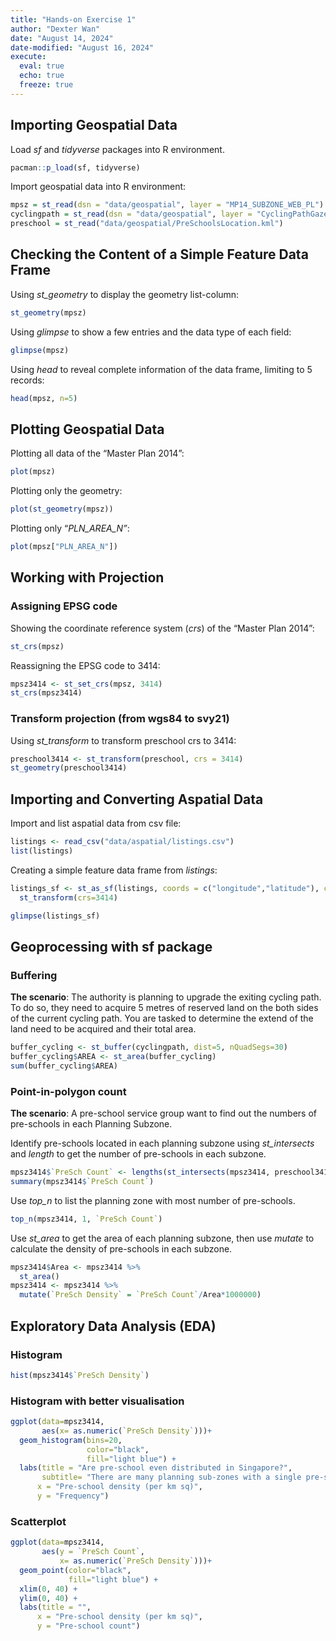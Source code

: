 ```yaml
---
title: "Hands-on Exercise 1"
author: "Dexter Wan"
date: "August 14, 2024"
date-modified: "August 16, 2024"
execute: 
  eval: true
  echo: true
  freeze: true
---
```


## Importing Geospatial Data

Load *sf* and *tidyverse* packages into R environment.

```r
pacman::p_load(sf, tidyverse)
```

Import geospatial data into R environment:

```r
mpsz = st_read(dsn = "data/geospatial", layer = "MP14_SUBZONE_WEB_PL")
cyclingpath = st_read(dsn = "data/geospatial", layer = "CyclingPathGazette")
preschool = st_read("data/geospatial/PreSchoolsLocation.kml")
```

## Checking the Content of a Simple Feature Data Frame

Using *st_geometry* to display the geometry list-column:

```r
st_geometry(mpsz)
```

Using *glimpse* to show a few entries and the data type of each field:

```r
glimpse(mpsz)
```

Using *head* to reveal complete information of the data frame, limiting to 5 records:

```r
head(mpsz, n=5)
```

## Plotting Geospatial Data

Plotting all data of the "Master Plan 2014":

```r
plot(mpsz)
```

Plotting only the geometry:

```r
plot(st_geometry(mpsz))
```

Plotting only "*PLN_AREA_N"*:

```r
plot(mpsz["PLN_AREA_N"])
```

## Working with Projection

### Assigning EPSG code

Showing the coordinate reference system (*crs*) of the "Master Plan 2014":

```r
st_crs(mpsz)
```

Reassigning the EPSG code to 3414:

```r
mpsz3414 <- st_set_crs(mpsz, 3414)
st_crs(mpsz3414)
```

### Transform projection (from wgs84 to svy21)

Using *st_transform* to transform preschool crs to 3414:

```r
preschool3414 <- st_transform(preschool, crs = 3414)
st_geometry(preschool3414)
```

## Importing and Converting Aspatial Data

Import and list aspatial data from csv file:

```r
listings <- read_csv("data/aspatial/listings.csv")
list(listings)
```

Creating a simple feature data frame from *listings*:

```r
listings_sf <- st_as_sf(listings, coords = c("longitude","latitude"), crs=4326) %>%
  st_transform(crs=3414)

glimpse(listings_sf)
```

## Geoprocessing with sf package

### Buffering

**The scenario**: The authority is planning to upgrade the exiting cycling path. To do so, they need to acquire 5 metres of reserved land on the both sides of the current cycling path. You are tasked to determine the extend of the land need to be acquired and their total area.

```r
buffer_cycling <- st_buffer(cyclingpath, dist=5, nQuadSegs=30)
buffer_cycling$AREA <- st_area(buffer_cycling)
sum(buffer_cycling$AREA)
```

### Point-in-polygon count

**The scenario**: A pre-school service group want to find out the numbers of pre-schools in each Planning Subzone.

Identify pre-schools located in each planning subzone using *st_intersects* and *length* to get the number of pre-schools in each subzone.

```r
mpsz3414$`PreSch Count` <- lengths(st_intersects(mpsz3414, preschool3414))
summary(mpsz3414$`PreSch Count`)
```

Use *top_n* to list the planning zone with most number of pre-schools.

```r
top_n(mpsz3414, 1, `PreSch Count`)
```

Use *st_area* to get the area of each planning subzone, then use *mutate* to calculate the density of pre-schools in each subzone.

```r
mpsz3414$Area <- mpsz3414 %>%
  st_area()
mpsz3414 <- mpsz3414 %>%
  mutate(`PreSch Density` = `PreSch Count`/Area*1000000)
```

## Exploratory Data Analysis (EDA)

### Histogram

```r
hist(mpsz3414$`PreSch Density`)
```

### Histogram with better visualisation

```r
ggplot(data=mpsz3414, 
       aes(x= as.numeric(`PreSch Density`)))+
  geom_histogram(bins=20, 
                 color="black", 
                 fill="light blue") +
  labs(title = "Are pre-school even distributed in Singapore?",
       subtitle= "There are many planning sub-zones with a single pre-school, on the other hand, \nthere are two planning sub-zones with at least 20 pre-schools",
      x = "Pre-school density (per km sq)",
      y = "Frequency")
```

### Scatterplot

```r
ggplot(data=mpsz3414, 
       aes(y = `PreSch Count`, 
           x= as.numeric(`PreSch Density`)))+
  geom_point(color="black", 
             fill="light blue") +
  xlim(0, 40) +
  ylim(0, 40) +
  labs(title = "",
      x = "Pre-school density (per km sq)",
      y = "Pre-school count")
```
